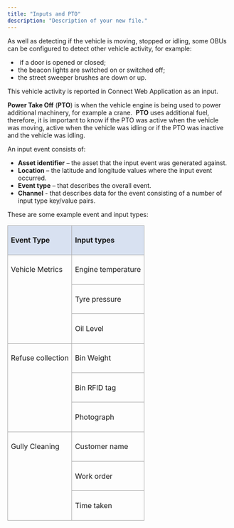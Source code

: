 ```yaml
---
title: "Inputs and PTO"
description: "Description of your new file."
---
```


As well as detecting if the vehicle is moving, stopped or idling, some OBUs can be configured to detect other vehicle activity, for example:

-  if a door is opened or closed; 
- the beacon lights are switched on or switched off; 
- the street sweeper brushes are down or up. 

This vehicle activity is reported in Connect Web Application as an input.

**Power Take Off** (**PTO**) is when the vehicle engine is being used to power additional machinery, for example a crane.  **PTO** uses additional fuel, therefore, it is important to know if the PTO was active when the vehicle was moving, active when the vehicle was idling or if the PTO was inactive and the vehicle was idling. 


An input event consists of:

- **Asset identifier** – the asset that the input event was generated against.
- **Location** – the latitude and longitude values where the input event occurred.
- **Event type** – that describes the overall event.
- **Channel** - that describes data for the event consisting of a number of input type key/value pairs.

These are some example event and input types:

<table style="min-width: 50px">
<colgroup><col style="min-width: 25px"><col style="min-width: 25px"></colgroup><tbody><tr><td colspan="1" rowspan="1" style="border-left:solid #a6a6a6 1pt;border-right:solid #a6a6a6 1pt;border-bottom:solid #a6a6a6 1pt;border-top:solid #a6a6a6 1pt;vertical-align:top;background-color:#d8e1f1;padding:5pt 5pt 5pt 5pt;overflow:hidden;overflow-wrap:break-word;"><p><strong>Event Type</strong></p></td><td colspan="1" rowspan="1" style="border-left:solid #a6a6a6 1pt;border-right:solid #a6a6a6 1pt;border-bottom:solid #a6a6a6 1pt;border-top:solid #a6a6a6 1pt;vertical-align:top;background-color:#d8e1f1;padding:5pt 5pt 5pt 5pt;overflow:hidden;overflow-wrap:break-word;"><p><strong>Input types</strong></p></td></tr><tr><td colspan="1" rowspan="3" style="border-left:solid #a6a6a6 1pt;border-right:solid #a6a6a6 1pt;border-bottom:solid #a6a6a6 1pt;border-top:solid #a6a6a6 1pt;vertical-align:top;padding:5pt 5pt 5pt 5pt;overflow:hidden;overflow-wrap:break-word;"><p>Vehicle Metrics</p></td><td colspan="1" rowspan="1" style="border-left:solid #a6a6a6 1pt;border-right:solid #a6a6a6 1pt;border-bottom:solid #a6a6a6 1pt;border-top:solid #a6a6a6 1pt;vertical-align:top;padding:5pt 5pt 5pt 5pt;overflow:hidden;overflow-wrap:break-word;"><p>Engine temperature</p></td></tr><tr><td colspan="1" rowspan="1" style="border-left:solid #a6a6a6 1pt;border-right:solid #a6a6a6 1pt;border-bottom:solid #a6a6a6 1pt;border-top:solid #a6a6a6 1pt;vertical-align:top;padding:5pt 5pt 5pt 5pt;overflow:hidden;overflow-wrap:break-word;"><p>Tyre pressure</p></td></tr><tr><td colspan="1" rowspan="1" style="border-left:solid #a6a6a6 1pt;border-right:solid #a6a6a6 1pt;border-bottom:solid #a6a6a6 1pt;border-top:solid #a6a6a6 1pt;vertical-align:top;padding:5pt 5pt 5pt 5pt;overflow:hidden;overflow-wrap:break-word;"><p>Oil Level</p></td></tr><tr><td colspan="1" rowspan="3" style="border-left:solid #a6a6a6 1pt;border-right:solid #a6a6a6 1pt;border-bottom:solid #a6a6a6 1pt;border-top:solid #a6a6a6 1pt;vertical-align:top;padding:5pt 5pt 5pt 5pt;overflow:hidden;overflow-wrap:break-word;"><p>Refuse collection</p></td><td colspan="1" rowspan="1" style="border-left:solid #a6a6a6 1pt;border-right:solid #a6a6a6 1pt;border-bottom:solid #a6a6a6 1pt;border-top:solid #a6a6a6 1pt;vertical-align:top;padding:5pt 5pt 5pt 5pt;overflow:hidden;overflow-wrap:break-word;"><p>Bin Weight</p></td></tr><tr><td colspan="1" rowspan="1" style="border-left:solid #a6a6a6 1pt;border-right:solid #a6a6a6 1pt;border-bottom:solid #a6a6a6 1pt;border-top:solid #a6a6a6 1pt;vertical-align:top;padding:5pt 5pt 5pt 5pt;overflow:hidden;overflow-wrap:break-word;"><p>Bin RFID tag</p></td></tr><tr><td colspan="1" rowspan="1" style="border-left:solid #a6a6a6 1pt;border-right:solid #a6a6a6 1pt;border-bottom:solid #a6a6a6 1pt;border-top:solid #a6a6a6 1pt;vertical-align:top;padding:5pt 5pt 5pt 5pt;overflow:hidden;overflow-wrap:break-word;"><p>Photograph</p></td></tr><tr><td colspan="1" rowspan="3" style="border-left:solid #a6a6a6 1pt;border-right:solid #a6a6a6 1pt;border-bottom:solid #a6a6a6 1pt;border-top:solid #a6a6a6 1pt;vertical-align:top;padding:5pt 5pt 5pt 5pt;overflow:hidden;overflow-wrap:break-word;"><p>Gully Cleaning</p></td><td colspan="1" rowspan="1" style="border-left:solid #a6a6a6 1pt;border-right:solid #a6a6a6 1pt;border-bottom:solid #a6a6a6 1pt;border-top:solid #a6a6a6 1pt;vertical-align:top;padding:5pt 5pt 5pt 5pt;overflow:hidden;overflow-wrap:break-word;"><p>Customer name</p></td></tr><tr><td colspan="1" rowspan="1" style="border-left:solid #a6a6a6 1pt;border-right:solid #a6a6a6 1pt;border-bottom:solid #a6a6a6 1pt;border-top:solid #a6a6a6 1pt;vertical-align:top;padding:5pt 5pt 5pt 5pt;overflow:hidden;overflow-wrap:break-word;"><p>Work order</p></td></tr><tr><td colspan="1" rowspan="1" style="border-left:solid #a6a6a6 1pt;border-right:solid #a6a6a6 1pt;border-bottom:solid #a6a6a6 1pt;border-top:solid #a6a6a6 1pt;vertical-align:top;padding:5pt 5pt 5pt 5pt;overflow:hidden;overflow-wrap:break-word;"><p>Time taken</p></td></tr></tbody>
</table>

